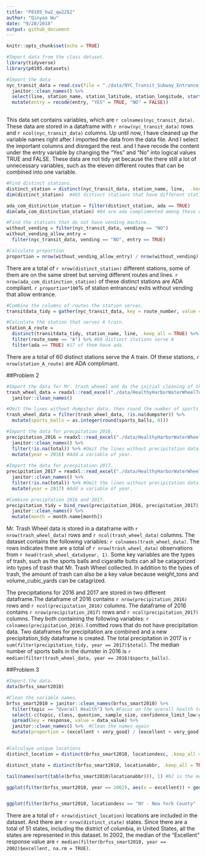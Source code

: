 ```yaml
---
title: "P8105_hw2_qw2282"
author: "Qinyao Wu"
date: "9/28/2018"
output: github_document
---
```


```r
knitr::opts_chunk$set(echo = TRUE)

#Import data from the class dataset.
library(tidyverse)
library(p8105.datasets)
```

```r
#Import the data
nyc_transit_data = read.csv(file = "./data/NYC_Transit_Subway_Entrance_And_Exit_Data.csv") %>%
  janitor::clean_names() %>% 
  select(line, station_name, station_latitude, station_longitude, starts_with("route"), entry, vending, entrance_type, starts_with("ada")) %>% 
  mutate(entry = recode(entry, "YES" = TRUE, "NO" = FALSE))
  
```

This data set contains variables, which are  `r colnames(nyc_transit_data)`. These data are stored in a dataframe with  `r nrow(nyc_transit_data)` rows and `r ncol(nyc_transit_data)` columns. Up until now, I have cleaned up the variable names right after I imported the data from the data file. And I select the important columns and disregard the rest. and I have recode the content under the entry variable by changing the "Yes" and "No" into logical values TRUE and FALSE. These data are not tidy yet because the there still a lot of unnecessary variables, such as the eleven different routes that can be combined into one variable. 


```r
#Find distinct stations. 
distinct_station = distinct(nyc_transit_data, station_name, line,  .keep_all = TRUE)
dim(distinct_station)  #465 distinct stations that have different station name, route and lines.

ada_com_distinction_station = filter(distinct_station, ada == TRUE)
dim(ada_com_distinction_station) #84 are ada complimented among these different stations. 

#Find the stations that do not have vending machine.
without_vending = filter(nyc_transit_data, vending == "NO")
without_vending_allow_entry = 
  filter(nyc_transit_data, vending == "NO", entry == TRUE)

#Calculate proportion
proportion = nrow(without_vending_allow_entry) / nrow(without_vending) #37.7%
```

There are a total of `r nrow(distinct_station)` different stations, some of them are on the same street but serving different routes and lines. `r nrow(ada_com_distinction_station)` of these distinct stations are ADA compliant. `r proportion*100`% of station entrances/ exits without vending that allow entrance. 

```r
#Combine the columns of routes the station serves.
transitdata_tidy = gather(nyc_transit_data, key = route_number, value = route_name, route1:route11)

#Calculate the station that serves A train. 
station_A_route = 
  distinct(transitdata_tidy, station_name, line, .keep_all = TRUE) %>% 
  filter(route_name == "A") %>% #60 distinct stations serve A
  filter(ada == TRUE) #17 of them have ada.

```

There are a total of 60 distinct stations serve the A train. Of these stations, `r nrow(station_A_route)` are ADA complimant. 




##Problem 2
```r

#Import the data for Mr. trash wheeel and do the initial cleaning of the names. 
trash_wheel_data = readxl::read_excel("./data/HealthyHarborWaterWheelTotals2017-9-26.xlsx", sheet = 1, range = "A2:N258") %>% 
  janitor::clean_names() 

#Omit the lines without dumpster data, then round the number of sports balls. 
trash_wheel_data = filter(trash_wheel_data, !is.na(dumpster)) %>% 
  mutate(sports_balls = as.integer(round(sports_balls, 0)))

#Import the data for precpitation 2016.
precipitation_2016 = readxl::read_excel("./data/HealthyHarborWaterWheelTotals2017-9-26.xlsx", sheet = 4, range = "A2:B15") %>% 
  janitor::clean_names() %>% 
  filter(!is.na(total)) %>% #Omit the lines without precipitation data. 
  mutate(year = 2016) #Add a variable of year. 
 
#Import the data for precpitation 2017. 
precipitation_2017 = readxl::read_excel("./data/HealthyHarborWaterWheelTotals2017-9-26.xlsx", sheet = 3, range = "A2:B15") %>% 
  janitor::clean_names() %>% 
  filter(!is.na(total)) %>% #Omit the lines without precipitation data. 
  mutate(year = 2017) #Add a variable of year. 

#Combine preciptation 2016 and 2017. 
precipitation_tidy = bind_rows(precipitation_2016, precipitation_2017) %>%
  janitor::clean_names() %>% 
  mutate(month = month.name[month])

```

Mr. Trash Wheel data is stored in a dataframe with `r nrow(trash_wheel_data)` rows and `r ncol(trash_wheel_data)` columns. The dataset contains the following variables: `r colnames(trash_wheel_data)`. The rows indicates there are a total of `r nrow(trash_wheel_data)` observations from `r head(trash_wheel_data$year, 1)`. Some key variables are the types of trash, such as the sports balls and cigaratte butts can all be catagorized into types of trash that Mr. Trash Wheel collected. In addition to the types of trash, the amount of trash can also be a key value because weight_tons and volume_cubic_yards can be catagrized.

The precipitations for 2016 and 2017 are stored in two different dataframe.The dataframe of 2016 contains `r nrow(precipitation_2016)` rows and `r ncol(precipitation_2016)` columns. The dataframe of 2016 contains `r nrow(precipitation_2017)` rows and `r ncol(precipitation_2017)` columns. They both containing the following variables: `r colnames(precipitation_2016)`. I omitted rows that do not have precipitation data. Two dataframes for precipitation are combined and a new precipitation_tidy dataframe is created. The total precipitation in 2017 is `r sum(filter(precipitation_tidy, year == 2017)$total)`. The median number of sports balls in the dumster in 2016 is `r median(filter(trash_wheel_data, year == 2016)$sports_balls)`. 


##Problem 3
```r
#Import the data. 
data(brfss_smart2010)

#Clean the variable names. 
brfss_smart2010 = janitor::clean_names(brfss_smart2010) %>% 
  filter(topic == "Overall Health") %>% #Focus on the overall health topic. 
  select(-c(topic, class, question, sample_size, confidence_limit_low:geo_location)) %>% 
  spread(key = response, value = data_value) %>% 
  janitor::clean_names() %>%  #Clean the names again 
  mutate(proportion = (excellent + very_good) / (excellent + very_good + good + fair + poor)) #Calculate the proportions and add it as a variable. 


#Calculaye unique locations
distinct_location = distinct(brfss_smart2010, locationdesc, .keep_all = TRUE) #total of 404 different locations

distinct_state = distinct(brfss_smart2010, locationabbr, .keep_all = TRUE) #51 states. 

tail(names(sort(table(brfss_smart2010$locationabbr))), 1) #NJ is the most frequently appeared states.

ggplot(filter(brfss_smart2010, year == 2002), aes(x = excellent)) + geom_histogram()


ggplot(filter(brfss_smart2010, locationdesc == "NY - New York County" | locationdesc == "NY - Queens County"), aes(x = year, y = excellent)) + geom_point(aes(color = locationdesc), alpha = .5)
```

There are a total of `r nrow(distinct_location)` locations are included in the dataset. And there are `r nrow(distinct_state)` states. Since there are a total of 51 states, including the district of columbia, in United States, all the states are represented in this dataset. In 2002, the median of the "Excellent" response value are `r median(filter(brfss_smart2010, year == 2002)$excellent, na.rm = TRUE)`.




